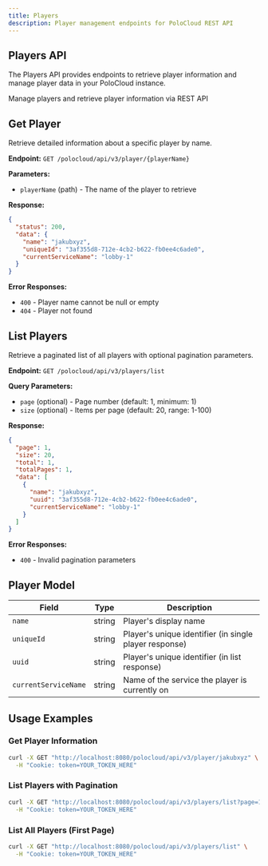 ```yaml
---
title: Players
description: Player management endpoints for PoloCloud REST API
---
```


## Players API

The Players API provides endpoints to retrieve player information and manage player data in your PoloCloud instance.

<div className="text-center mb-12">
    <div className="w-20 h-1 bg-gradient-to-r from-transparent via-blue-500/50 to-transparent rounded-full mx-auto mb-6" />
    <div className="text-xl text-muted-foreground max-w-3xl mx-auto">
        Manage players and retrieve player information via REST API
    </div>
</div>

## Get Player

Retrieve detailed information about a specific player by name.

**Endpoint:** `GET /polocloud/api/v3/player/{playerName}`

**Parameters:**
- `playerName` (path) - The name of the player to retrieve

**Response:**
```json
{
  "status": 200,
  "data": {
    "name": "jakubxyz",
    "uniqueId": "3af355d8-712e-4cb2-b622-fb0ee4c6ade0",
    "currentServiceName": "lobby-1"
  }
}
```

**Error Responses:**
- `400` - Player name cannot be null or empty
- `404` - Player not found

## List Players

Retrieve a paginated list of all players with optional pagination parameters.

**Endpoint:** `GET /polocloud/api/v3/players/list`

**Query Parameters:**
- `page` (optional) - Page number (default: 1, minimum: 1)
- `size` (optional) - Items per page (default: 20, range: 1-100)

**Response:**
```json
{
  "page": 1,
  "size": 20,
  "total": 1,
  "totalPages": 1,
  "data": [
    {
      "name": "jakubxyz",
      "uuid": "3af355d8-712e-4cb2-b622-fb0ee4c6ade0",
      "currentServiceName": "lobby-1"
    }
  ]
}
```

**Error Responses:**
- `400` - Invalid pagination parameters

## Player Model

| Field | Type | Description |
|-------|------|-------------|
| `name` | string | Player's display name |
| `uniqueId` | string | Player's unique identifier (in single player response) |
| `uuid` | string | Player's unique identifier (in list response) |
| `currentServiceName` | string | Name of the service the player is currently on |

## Usage Examples

### Get Player Information
```bash
curl -X GET "http://localhost:8080/polocloud/api/v3/player/jakubxyz" \
  -H "Cookie: token=YOUR_TOKEN_HERE"
```

### List Players with Pagination
```bash
curl -X GET "http://localhost:8080/polocloud/api/v3/players/list?page=1&size=10" \
  -H "Cookie: token=YOUR_TOKEN_HERE"
```

### List All Players (First Page)
```bash
curl -X GET "http://localhost:8080/polocloud/api/v3/players/list" \
  -H "Cookie: token=YOUR_TOKEN_HERE"
```
